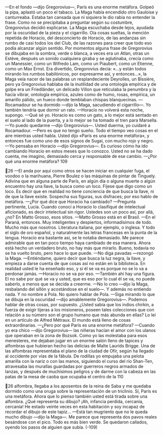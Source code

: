 —En el fondo —dijo Gregorovius—, París es una enorme metáfora.
Golpeó la pipa, aplastó un poco el tabaco. La Maga había encendido otro
Gauloise y canturreaba. Estaba tan cansada que ni siquiera le dio rabia no
entender la frase. Como no se precipitaba a preguntar según su costumbre,
Gregorovius decidió explicarse. La Maga escuchaba desde lejos, ayudada por la
oscuridad de la pieza y el cigarrillo. Oía cosas sueltas, la mención repetida de
Horacio, del desconcierto de Horacio, de las andanzas sin rumbo de casi todos
los del Club, de las razones para creer que todo eso podía alcanzar algún sentido.
Por momentos alguna frase de Gregorovius se dibujaba en la sombra, verde o
blanca, a veces era un Atlan, otras un Estève, después un sonido cualquiera
giraba y se aglutinaba, crecía como un Manessier, como un Wifredo Lam, como
un Piaubert, como un Etienne, como un Max Ernst. Era divertido, Gregorovius
decía: «...y están todos mirando los rumbos babilónicos, por expresarme así, y
entonces...», la Maga veía nacer de las palabras un resplandeciente Deyrolles, un
Bissière, pero ya Gregorovius hablaba de la inutilidad de una ontología empírica
y de golpe era un Friedländer, un delicado Villon que reticulaba la penumbra y
la hacía vibrar, ontología empírica, azules como de humo, rosas, empírica, un
amarillo pálido, un hueco donde temblaban chispas blanquecinas.
—Rocamadour se ha dormido —dijo la Maga, sacudiendo el cigarrillo—. Yo
también tendría que dormir un rato.
—Horacio no volverá esta noche, supongo.
—Qué sé yo. Horacio es como un gato, a lo mejor está sentado en el suelo al
lado de la puerta, y a lo mejor se ha tomado el tren para Marsella.
—Yo puedo quedarme —dijo Gregorovius—. Usted duerma, yo cuidaré a
Rocamadour.
—Pero es que no tengo sueño. Todo el tiempo veo cosas en el aire mientras
usted habla. Usted dijo «París es una enorme metáfora», y entonces fue como
uno de esos signos de Sugai, con mucho rojo y negro.
—Yo pensaba en Horacio —dijo Gregorovius—. Es curioso cómo ha ido
cambiando Horacio en estos meses que lo conozco. Usted no se ha dado cuenta,
me imagino, demasiado cerca y responsable de ese cambio.
—¿Por qué una enorme metáfora?
109

26
—El anda por aquí como otros se hacen iniciar en cualquier fuga, el voodoo o
la marihuana, Pierre Boulez o las máquinas de pintar de Tinguely. Adivina que
en alguna parte de París, en algún día o alguna muerte o algún encuentro hay
una llave, la busca como un loco. Fíjese que digo como un loco. Es decir que en
realidad no tiene conciencia de que busca la llave, ni de que la llave existe.
Sospecha sus figuras, sus disfraces; por eso hablo de metáfora.
—¿Por qué dice que Horacio ha cambiado?
—Pregunta pertinente, Lucía. Cuando conocí a Horacio lo clasifiqué de
intelectual aficionado, es decir intelectual sin rigor. Ustedes son un poco así, por
allá, ¿no? En Matto Grosso, esos sitios.
—Matto Grosso está en el Brasil.
—En el Paraná, entonces. Muy inteligentes y despiertos, informadísimos de
todo. Mucho más que nosotros. Literatura italiana, por ejemplo, o inglesa. Y todo
el siglo de oro español, y naturalmente las letras francesas en la punta de la
lengua. Horacio era bastante así, se le notaba demasiado. Me parece admirable
que en tan poco tiempo haya cambiado de esa manera. Ahora está hecho un
verdadero bruto, no hay más que mirarlo. Bueno, todavía no se ha vuelto bruto,
pero hace lo que puede.
—No diga pavadas —rezongó la Maga.
—Entiéndame, quiero decir que busca la luz negra, la llave, y empieza a darse
cuenta de que cosas así no están en la biblioteca. En realidad usted le ha
enseñado eso, y si él se va es porque no se lo va a perdonar jamás.
—Horacio no se va por eso.
—También ahí hay una figura. El no sabe por qué se va y usted, que es eso
por lo cual él se va, no puede saberlo, a menos que se decida a creerme.
—No lo creo —dijo la Maga, resbalando del sillón y acostándose en el suelo—.
Y además no entiendo nada. Y no nombre a Pola. No quiero hablar de Pola.
—Siga mirando lo que se dibuja en la oscuridad —dijo amablemente
Gregorovius—. Podemos hablar de otras cosas, por supuesto. ¿Usted sabía que
los indios chirkin, a fuerza de exigir tijeras a los misioneros, poseen tales
colecciones que con relación a su número son el grupo humano que más abunda
en ellas? Lo leí en un artículo de Alfred Métraux. El mundo está lleno de cosas
extraordinarias.
—¿Pero por qué París es una enorme metáfora?
—Cuando yo era chico —dijo Gregorovius— las niñeras hacían el amor con
los ulanos que operaban en la zona de Bozsok. Como yo las molestaba para esos
menesteres, me dejaban jugar en un enorme salón lleno de tapices y alfombras
que hubieran hecho las delicias de Malte Laurids Brigge. Una de las alfombras
representaba el plano de la ciudad de Ofir, según ha llegado al occidente por vías
de la fábula. De rodillas yo empujaba una pelota amarilla con la nariz o con las
manos, siguiendo el curso del río Shan-Ten, atravesaba las murallas guardadas
por guerreros negros armados de lanzas, y después de muchísimos peligros y de
darme con la cabeza en las patas de la mesa de caoba que ocupaba el centro de la
110

26
alfombra, llegaba a los aposentos de la reina de Saba y me quedaba dormido
como una oruga sobre la representación de un triclinio. Sí, París es una metáfora.
Ahora que lo pienso también usted está tirada sobre una alfombra. ¿Qué
representa su dibujo? ¡Ah, infancia perdida, cercanía, cercanía! He estado veinte
veces en esta habitación y soy incapaz de recordar el dibujo de este tapiz...
—Está tan mugriento que no le queda mucho dibujo —dijo la Maga—. Me
parece que representa dos pavos reales besándose con el pico. Todo es más bien
verde.
Se quedaron callados, oyendo los pasos de alguien que subía.
(-109)
